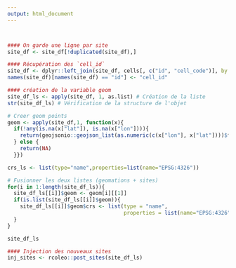 ```yaml
---
output: html_document
---
```


```r


#### On garde une ligne par site
site_df <- site_df[!duplicated(site_df),]

#### Récupération des `cell_id`
site_df <- dplyr::left_join(site_df, cells[, c("id", "cell_code")], by = "cell_code")
names(site_df)[names(site_df) == "id"] <- "cell_id"

#### création de la variable geom
site_df_ls <- apply(site_df, 1, as.list) # Création de la liste
str(site_df_ls) # Vérification de la structure de l'objet

# Creer geom points
geom <- apply(site_df,1, function(x){
  if(!any(is.na(x["lat"]), is.na(x["lon"]))){
    return(geojsonio::geojson_list(as.numeric(c(x["lon"], x["lat"])))$features[[1]]$geometry)
  } else {
    return(NA)
  }})

crs_ls <- list(type="name",properties=list(name="EPSG:4326"))

# Fusionner les deux listes (geomations + sites)
for(i in 1:length(site_df_ls)){
  site_df_ls[[i]]$geom <- geom[i][[1]]
  if(is.list(site_df_ls[[i]]$geom)){
    site_df_ls[[i]]$geom$crs <- list(type = "name",
                                     properties = list(name="EPSG:4326"))
  }
}

site_df_ls

#### Injection des nouveaux sites
inj_sites <- rcoleo::post_sites(site_df_ls)

```
